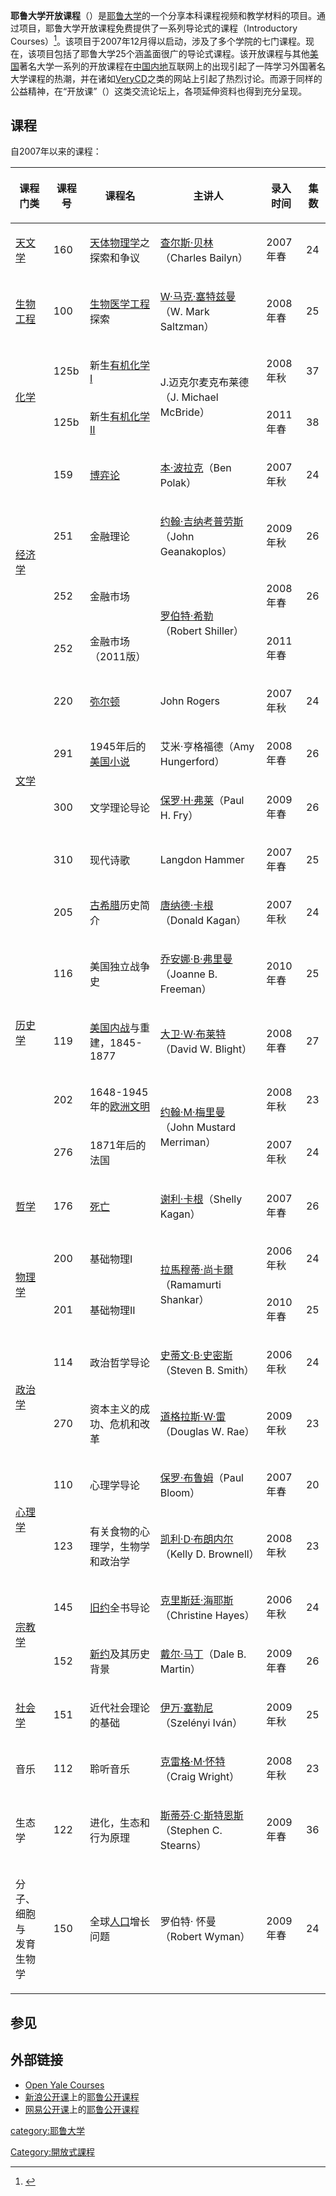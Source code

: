 '''耶鲁大学开放课程'''（{{lang-en|Open Yale Courses}}）是[[耶鲁大学|耶鲁大学]]的一个分享本科课程视频和教学材料的项目。通过项目，耶鲁大学开放课程免费提供了一系列导论式的课程（Introductory Courses）<ref>{{cite web |url=http://oyc.yale.edu/about#q13 |title=About Open Yale Courses (#13) |accessdate=2008-11-02 |work= |publisher=Yale.edu |date= |archive-date=2021-05-05 |archive-url=https://web.archive.org/web/20210505160159/https://oyc.yale.edu/about#q13 |dead-url=no }}</ref>。该项目于2007年12月得以启动，涉及了多个学院的七门课程。现在，该项目包括了耶鲁大学25个涵盖面很广的导论式课程。该开放课程与其他[[美国|美国]]著名大学一系列的开放课程在[[中国内地|中国内地]]互联网上的出现引起了一阵学习外国著名大学课程的热潮，并在诸如[[VeryCD|VeryCD]]之类的网站上引起了热烈讨论。而源于同样的公益精神，在“开放课”（{{small|[http://www.kaifangke.com/ www.kaifangke.com]}}）这类交流论坛上，各项延伸资料也得到充分呈现。

== 课程 ==
自2007年以来的课程：
{|class="wikitable"
! 课程门类 !! 课程号 !! 课程名 !! 主讲人 !! 录入时间 !! 集数
|-
|[[天文学|天文学]]|| 160  || [[天体物理学|天体物理学]]之探索和争议 ||[[查尔斯·贝林|查尔斯·贝林]]（Charles Bailyn）||2007年春||24
|-
|[[生物工程|生物工程]]||100 || [[生物医学工程|生物医学工程]]探索 ||[[W·马克·塞特兹曼|W·马克·塞特兹曼]]（W. Mark Saltzman）||2008年春||25
|-
| rowspan=2|[[化学|化学]]||125b ||新生[[有机化学|有机化学]]I ||rowspan=2|J.迈克尔麦克布莱德<br>（J. Michael McBride）||2008年秋||37
|-
| 125b ||新生[[有机化学|有机化学]]II                                                                            ||2011年春||38
|-
|rowspan=4|[[经济学|经济学]]|| 159 || [[博弈论|博弈论]]|| [[本·波拉克|本·波拉克]]（Ben  Polak） ||2007年秋||24
|-
| 251 || 金融理论 ||[[约翰·吉纳考普劳斯|约翰·吉纳考普劳斯]]（John Geanakoplos）||2009年秋||26
|-
| 252 || 金融市场 ||rowspan=2|[[罗勃·席勒|罗伯特·希勒]]<br>（Robert Shiller）||2008年春||26
|-
| 252 || 金融市场（2011版）                                                          ||2011年春||
|-
|rowspan=4|[[文学|文学]]|| 220  ||[[弥尔顿|弥尔顿]]  ||John Rogers||2007年秋||24
|-
| 291 || 1945年后的[[美国小说|美国小说]] || 艾米·亨格福德（Amy Hungerford）||2008年春||26
|-
| 300 ||文学理论导论 ||[[保罗·H·弗莱|保罗·H·弗莱]]（Paul H. Fry）||2009年春||26
|-
| 310 ||现代诗歌 ||Langdon Hammer||2007年春||25
|-
| rowspan=5 | [[历史学|历史学]] || 205 || [[古希腊|古希腊]]历史简介||[[唐纳德·卡根|唐纳德·卡根]]（Donald Kagan）||2007年秋||24
|-
| 116 ||美国独立战争史 ||[[乔安娜·B·弗里曼|乔安娜·B·弗里曼]]（Joanne B. Freeman）|| 2010年春 ||25
|-
| 119 ||[[美国内战|美国内战]]与重建，1845-1877 ||[[大卫·W·布莱特|大卫·W·布莱特]]（David W. Blight）||2008年春||27
|-
| 202 || 1648-1945年的[[欧洲文明|欧洲文明]] ||rowspan=2| [[约翰·M·梅里曼|约翰·M·梅里曼]]<br>（John Mustard Merriman） ||2008年秋||23
|-
| 276 ||1871年后的法国||2007年秋||24
|-
|[[哲学|哲学]] || 176 ||[[死亡|死亡]]||[[谢利·卡根|谢利·卡根]]（Shelly Kagan）||2007年春||26
|-
|rowspan=2|[[物理学|物理学]]|| 200 ||基础物理I||rowspan=2|[[拉馬穆蒂·尚卡爾|拉馬穆蒂·尚卡爾]]<br>（Ramamurti Shankar） ||2006年秋||24
|-
| 201 ||基础物理II                                                                            ||2010年春||25
|-
|rowspan=2|[[政治学|政治学]]|| 114 ||政治哲学导论||[[史蒂文·B·史密斯|史蒂文·B·史密斯]]（Steven B. Smith）||2006年秋||24
|-
| 270 ||资本主义的成功、危机和改革||[[道格拉斯·W·雷|道格拉斯·W·雷]]（Douglas W. Rae）||2009年秋||23
|-
|rowspan=2|[[心理学|心理学]]|| 110 || 心理学导论 ||[[保罗·布鲁姆|保罗·布鲁姆]]（Paul Bloom）||2007年春||20
|-
| 123 || 有关食物的心理学，生物学和政治学 ||[[凯利·D·布朗内尔|凯利·D·布朗内尔]]（Kelly D. Brownell）||2008年秋||23
|-
|rowspan=2|[[宗教学|宗教学]]|| 145 || [[旧约|旧约]]全书导论 ||[[克里斯廷·海耶斯|克里斯廷·海耶斯]]（Christine Hayes）||2006年秋||24
|-
| 152 || [[新约|新约]]及其历史背景 ||[[戴尔·马丁|戴尔·马丁]]（Dale B. Martin）||2009年春||26
|-
| [[社会学|社会学]]||151 ||近代社会理论的基础||[[伊万·塞勒尼|伊万·塞勒尼]]（Szelényi Iván）||2009年秋||25
|-
| 音乐|| 112 || 聆听音乐 ||[[克雷格·M·怀特|克雷格·M·怀特]]（Craig Wright）||2008年秋||23
|-
| 生态学 || 122 || 进化，生态和行为原理 ||[[斯蒂芬·C·斯特恩斯|斯蒂芬·C·斯特恩斯]]（Stephen C. Stearns）|| 2009年春 ||36
|-
|分子、细胞与<br>发育生物学 || 150 || 全球[[人口|人口]]增长问题 ||罗伯特· 怀曼（Robert Wyman）|| 2009年春||24                                     
|}

== 参见 ==
{{reflist}}

== 外部链接 ==
* [http://oyc.yale.edu Open Yale Courses] {{Wayback|url=http://oyc.yale.edu/ |date=20210506173543 }}
* [[新浪|新浪公开课]]上的[http://open.sina.com.cn/school/id_70/ 耶鲁公开课程] {{Wayback|url=http://open.sina.com.cn/school/id_70/ |date=20201127140934 }}
* [[网易|网易公开课]]上的[http://v.163.com/special/yaleuniversity/ 耶鲁公开课程] {{Wayback|url=http://v.163.com/special/yaleuniversity/ |date=20201023000147 }}

{{Yale}}
[[category:耶鲁大学|category:耶鲁大学]]
[[Category:開放式課程|Category:開放式課程]]